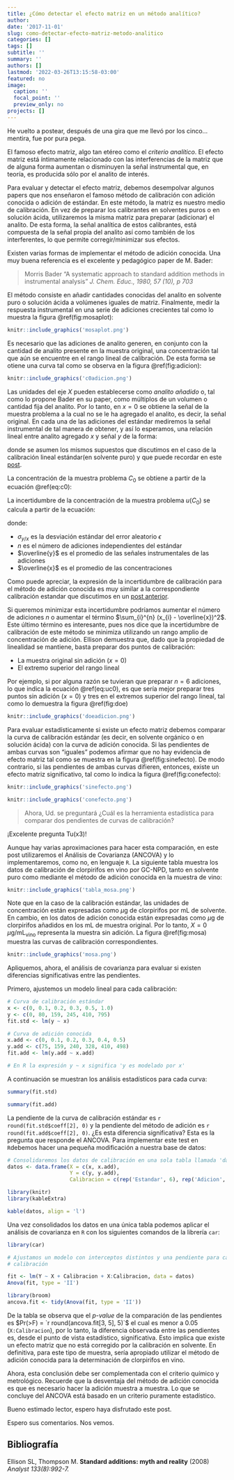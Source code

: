 ```yaml
---
title: ¿Cómo detectar el efecto matriz en un método analítico?
author: 
date: '2017-11-01'
slug: como-detectar-efecto-matriz-metodo-analitico
categories: []
tags: []
subtitle: ''
summary: ''
authors: []
lastmod: '2022-03-26T13:15:58-03:00'
featured: no
image:
  caption: ''
  focal_point: ''
  preview_only: no
projects: []
---
```


He vuelto a postear, después de una gira que me llevó por los cinco... 
mentira, fue por pura pega.

El famoso efecto matriz, algo tan etéreo como el _criterio analítico_.
El efecto matriz está íntimamente relacionado con las interferencias de la 
matriz que de alguna forma aumentan o disminuyen la señal instrumental que, 
en teoría, es producida sólo por el analito de interés. 


Para evaluar y detectar el efecto matriz, debemos desempolvar algunos papers
que nos enseñaron el famoso método de calibración con adición conocida o 
adición de estándar. En este método, la matriz es nuestro 
medio de calibración. En vez de preparar los calibrantes en solventes puros o 
en solución ácida, utilizaremos la misma matriz para preparar (adicionar) 
el analito. De esta forma, la señal analítica de estos calibrantes, está 
compuesta de la señal propia del analito así como también de los
interferentes, lo que permite corregir/minimizar sus efectos.

Existen varias formas de implementar el método de adición conocida. Una muy
buena referencia es el excelente y pedagógico paper de M. Bader:

> Morris Bader "A systematic approach to standard addition methods in 
instrumental analysis" _J. Chem. Educ., 1980, 57 (10), p 703_

El método consiste en añadir cantidades conocidas del analito en solvente 
puro o solución ácida a volúmenes iguales de matriz. Finalmente, medir la respuesta 
instrumental en una serie de
adiciones crecientes tal como lo muestra la figura \@ref(fig:mosaplot):

```r

knitr::include_graphics('mosaplot.png')

```



Es necesario que las adiciones de analito generen, en 
conjunto con la cantidad de analito presente en la muestra original, 
una concentración
tal que aún se encuentre en el rango lineal de calibración. De esta forma
se otiene una curva tal como se observa en la figura \@ref(fig:adicion):

```r
knitr::include_graphics('c0adicion.png')
```

Las unidades del eje $X$ pueden establecerse como _analito añadido_ o, 
tal como lo propone Bader en su paper, como múltiplos de un volumen
o cantidad fija del analito. Por lo tanto, en $x = 0$ se obtiene la 
señal de la muestra problema a la cual no se le ha agregado el 
analito, es decir, la señal original. En cada una de las adiciones
del estándar mediremos la señal instrumental de tal manera de 
obtener, y así lo esperamos, una relación lineal entre analito 
agregado $x$ y señal $y$ de la forma:

\begin{equation}
  y = \beta_{0} + \beta_{1}x + \epsilon
    (\#eq:calib)
\end{equation}

donde se asumen los mismos supuestos que discutimos en el caso de la
calibración lineal estándar(en solvente puro) y que puede recordar en este 
[post](https://www.analytical.cl/post/como-demuestro-que-mi-curva-de-calibracion-es-lineal/).

La concentración de la muestra problema $C_{0}$ se obtiene a partir de la 
ecuación \@ref(eq:c0):

\begin{equation}
  C_{0} = \frac{\beta_{0}}{\beta_{1}}
  (\#eq:c0)
\end{equation}
  

La incertidumbre de la concentración de la muestra problema $u(C_{0})$ se 
calcula a partir de la ecuación:


\begin{equation}
  u(C_{0}) = \frac{\sigma_{y/x}}{\beta_{1}}
  \sqrt{\frac{1}{n} + \frac{\overline{y}^2}
  {\beta_{1}\sum_{i}^{n} (x_{i} - \overline{x})^2}}
    (\#eq:uc0)
\end{equation}

donde:

- $\sigma_{y/x}$ es la desviación estándar del error aleatorio $\epsilon$
- $n$ es el número de adiciones independientes del estándar
- $\overline{y}$ es el promedio de las señales instrumentales de las adiciones
- $\overline{x}$ es el promedio de las concentraciones 


Como puede apreciar, la expresión de la incertidumbre de calibración para el 
método de adición conocida es muy
similar a la correspondiente calibración estandar que discutimos en un 
[post anterior](https://www.analytical.cl/post/como-calcular-la-incertidumbre-de-una-curva-de-calibracion/).

Si queremos minimizar esta incertidumbre podríamos aumentar el número de 
adiciones $n$ o aumentar el término $\sum_{i}^{n} (x_{i} - \overline{x})^2$. 
Este último término es interesante, pues nos dice que la incertidumbre de calibración 
de este método se minimiza utilizando un rango amplio de concentración de
adición. Ellison demuestra que, dado que la propiedad
de linealidad se mantiene, basta preparar dos puntos de calibración:

- La muestra original sin adición ($x = 0$)
- El extremo superior del rango lineal

Por ejemplo, si por alguna razón se tuvieran que preparar $n = 6$ adiciones, lo
que indica la ecuación \@ref(eq:uc0), es que sería mejor preparar tres puntos
sin adición ($x = 0$) y tres en el extremos superior del rango lineal, tal 
como lo demuestra la figura \@ref(fig:doe)

```r

knitr::include_graphics('doeadicion.png')


```

Para evaluar estadísticamente si existe un efecto matriz debemos 
comparar la curva de calibración estándar (es decir, en solvente orgánico o en
solución ácida) con la curva de adición conocida. Si las pendientes de ambas
curvas son "iguales" podemos afirmar que no hay evidencia de efecto matriz tal
como se muestra en la figura \@ref(fig:sinefecto). De modo contrario, si las 
pendientes de ambas curvas difieren, entonces, existe un efecto matriz
significativo, tal como lo indica la figura \@ref(fig:conefecto):

```r
knitr::include_graphics('sinefecto.png')
```

```r
knitr::include_graphics('conefecto.png')
```

> Ahora, Ud. se preguntará ¿Cuál es la herramienta estadística para comparar dos
> pendientes de curvas de calibración? 

¡Excelente pregunta Tu(x3)!

Aunque hay varias aproximaciones para hacer esta comparación, en este post
utilizaremos el Análisis de Covarianza (ANCOVA) y lo implementaremos, como no, en lenguaje `R`. La siguiente tabla muestra los datos de calibración de clorpirifos
en vino por GC-NPD, tanto en solvente puro como mediante el método de adición
conocida en la muestra de vino:

```r
knitr::include_graphics('tabla_mosa.png')
```

Note que en la caso de la calibración estándar, las unidades de
concentración están expresadas como $\mu$g de clorpirifos por mL de solvente. 
En cambio, en los datos de adición conocida están expresadas como $\mu$g de 
clorpirifos añadidos en los mL de muestra original. Por lo tanto, 
$X = 0\, \mu\text{g}/\text{mL}_{\text{vino}}$ representa la muestra sin adición.
La figura \@ref(fig:mosa) muestra las curvas de calibración correspondientes.

```r
knitr::include_graphics('mosa.png')
```

Apliquemos, ahora, el análisis de covarianza para evaluar si existen
diferencias significativas entre las pendientes. 

Primero, ajustemos un modelo lineal para cada calibración:

```r

# Curva de calibración estándar
x <- c(0, 0.1, 0.2, 0.3, 0.5, 1.0)
y <- c(0, 80, 159, 245, 410, 795)
fit.std <- lm(y ~ x)

# Curva de adición conocida
x.add <- c(0, 0.1, 0.2, 0.3, 0.4, 0.5)
y.add <- c(75, 159, 240, 328, 410, 498)
fit.add <- lm(y.add ~ x.add)

# En R la expresión y ~ x significa 'y es modelado por x'

```

A continuación se muestran los análisis estadísticos para cada
curva:

```r
summary(fit.std)
```

```r
summary(fit.add)
```


La pendiente de la curva de calibración estándar es `r round(fit.std$coeff[2], 0)`
y la pendiente del método de adición es `r round(fit.add$coeff[2], 0)`. 
¿Es esta diferencia significativa? Esta es la pregunta que responde el ANCOVA. Para implementar este test en `R`debemos hacer una pequeña
modificación a nuestra base de datos:

```r

# Consolidaremos los datos de calibración en una sola tabla llamada 'datos'
datos <- data.frame(X = c(x, x.add), 
                    Y = c(y, y.add), 
                    Calibracion = c(rep('Estandar', 6), rep('Adicion', 6)))

```

```r
library(knitr)
library(kableExtra)

kable(datos, align = 'l')
```


Una vez consolidados los datos en una única tabla podemos aplicar el 
análisis de covarianza en `R` con los siguientes comandos de la librería
`car`:

```r
library(car)

# Ajustamos un modelo con interceptos distintos y una pendiente para cada
# calibración

fit <- lm(Y ~ X + Calibracion + X:Calibracion, data = datos)
Anova(fit, type = 'II')

```

```r
library(broom)
ancova.fit <- tidy(Anova(fit, type = 'II'))
```


De la tabla se observa que el _p-value_ de la comparación de las pendientes
es $Pr(>F) = `r round(ancova.fit[3, 5], 5)`$ el cual es menor
a 0.05 (`X:Calibracion`), por lo tanto, la diferencia observada entre las pendientes es, desde el punto de vista estadístico, significativa.
Esto implica que existe un efecto matriz que no está corregido por la 
calibración en solvente. En definitiva, para este tipo de muestra, 
sería apropiado
utilizar el método de adición conocida para la determinación de clorpirifos 
en vino.

Ahora, esta conclusión debe ser complementada con el criterio químico y 
metrológico. Recuerde que la desventaja del método de adición conocida
es que es necesario hacer la adición muestra a muestra.  Lo que se concluye
del ANCOVA está basado en un criterio puramente estadístico.

Bueno estimado lector, espero haya disfrutado este post.

Espero sus comentarios. Nos vemos.

## Bibliografía

Ellison SL, Thompson M. **Standard additions: myth and reality**
(2008) _Analyst 133(8):992-7._



